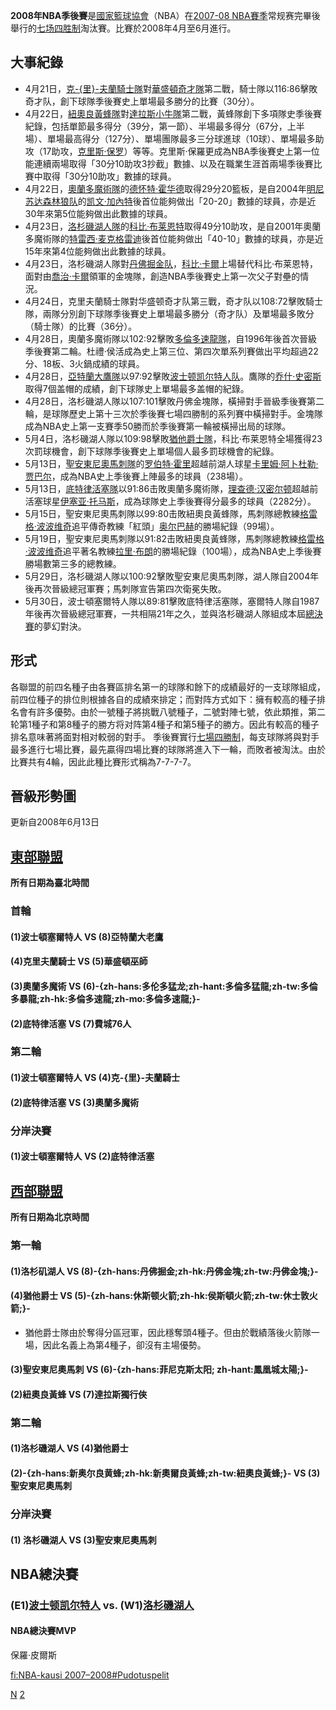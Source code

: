{{Unreferenced|time=2019-01-06T02:59:23+00:00}}
{{NoteTA|G1=NBA}} 
'''2008年NBA季後賽'''是[[國家籃球協會|國家籃球協會]]（NBA）在[[2007-08_NBA賽季|2007-08 NBA賽季]]常规赛完畢後舉行的[[七场四胜制|七场四胜制]]淘汰賽。比賽於2008年4月至6月進行。

== 大事紀錄 ==
*4月21日，[[克里夫蘭騎士隊|克-{里}-夫蘭騎士隊]]對[[華盛頓奇才隊|華盛頓奇才隊]]第二戰，騎士隊以116:86擊敗奇才队，創下球隊季後賽史上單場最多勝分的比賽（30分）。
*4月22日，[[紐奧良黃蜂隊|紐奧良黃蜂隊]]對[[達拉斯小牛隊|達拉斯小牛隊]]第二戰，黃蜂隊創下多項隊史季後賽紀錄，包括單節最多得分（39分，第一節）、半場最多得分（67分，上半場）、單場最高得分（127分）、單場團隊最多三分球進球（10球）、單場最多助攻（17助攻，[[克里斯·保羅|克里斯·保罗]]）等等。克里斯·保羅更成為NBA季後賽史上第一位能連續兩場取得「30分10助攻3抄截」數據、以及在職業生涯首兩場季後賽比賽中取得「30分10助攻」數據的球員。
*4月22日，[[奧蘭多魔術隊|奧蘭多魔術隊]]的[[杜禮·侯活|德怀特·霍华德]]取得29分20籃板，是自2004年[[明尼蘇達灰狼隊|明尼苏达森林狼队]]的[[凯文·加內特|凯文·加內特]]後首位能夠做出「20-20」數據的球員，亦是近30年來第5位能夠做出此數據的球員。
*4月23日，[[洛杉磯湖人隊|洛杉磯湖人隊]]的[[科比·布莱恩特|科比·布莱恩特]]取得49分10助攻，是自2001年奧蘭多魔術隊的[[特雷西·麦克格雷迪|特雷西·麦克格雷迪]]後首位能夠做出「40-10」數據的球員，亦是近15年來第4位能夠做出此數據的球員。
*4月23日，洛杉磯湖人隊對[[丹佛掘金隊|丹佛掘金队]]，[[科比·卡爾|科比·卡爾]]上場替代科比·布莱恩特，面對由[[喬治·卡爾|喬治·卡爾]]領軍的金塊隊，創造NBA季後賽史上第一次父子對壘的情況。
*4月24日，克里夫蘭騎士隊對华盛顿奇才队第三戰，奇才队以108:72擊敗騎士隊，兩隊分別創下球隊季後賽史上單場最多勝分（奇才队）及單場最多敗分（騎士隊）的比賽（36分）。
*4月28日，奧蘭多魔術隊以102:92擊敗[[多倫多速龍隊|多倫多速龍隊]]，自1996年後首次晉級季後賽第二輪。杜禮·侯活成為史上第三位、第四次單系列賽做出平均超過22分、18板、3火鍋成績的球員。
*4月28日，[[亞特蘭大鷹隊|亞特蘭大鷹隊]]以97:92擊敗[[波士顿凯尔特人队|波士顿凯尔特人队]]。鷹隊的[[乔什·史密斯|乔什·史密斯]]取得7個盖帽的成績，創下球隊史上單場最多盖帽的紀錄。
*4月28日，洛杉磯湖人隊以107:101擊敗丹佛金塊隊，橫掃對手晉級季後賽第二輪，是球隊歷史上第十三次於季後賽七場四勝制的系列賽中橫掃對手。金塊隊成為NBA史上第一支賽季50勝而於季後賽第一輪被橫掃出局的球隊。
*5月4日，洛杉磯湖人隊以109:98擊敗[[猶他爵士隊|猶他爵士隊]]，科比·布莱恩特全場獲得23次罰球機會，創下球隊季後賽史上單場個人最多罰球機會的紀錄。
*5月13日，[[聖安東尼奧馬刺隊|聖安東尼奧馬刺隊]]的[[罗伯特·霍里|罗伯特·霍里]]超越前湖人球星[[卡里姆·阿卜杜勒·贾巴尔|卡里姆·阿卜杜勒·贾巴尔]]，成為NBA史上季後賽上陣最多的球員（238場）。
*5月13日，[[底特律活塞隊|底特律活塞隊]]以91:86击敗奧蘭多魔術隊，[[理查德·汉密尔顿|理查德·汉密尔顿]]超越前活塞球星[[伊塞亚·托马斯|伊塞亚·托马斯]]，成為球隊史上季後賽得分最多的球員（2282分）。
*5月15日，聖安東尼奧馬刺隊以99:80击敗紐奧良黃蜂隊，馬刺隊總教練[[格雷格·波波维奇|格雷格·波波维奇]]追平傳奇教練「紅頭」[[奥尔巴赫|奥尔巴赫]]的勝場紀錄（99場）。
*5月19日，聖安東尼奧馬刺隊以91:82击敗紐奧良黃蜂隊，馬刺隊總教練[[格雷格·波波维奇|格雷格·波波维奇]]追平著名教練[[拉里·布朗|拉里·布朗]]的勝場紀錄（100場），成為NBA史上季後賽勝場數第三多的總教練。
*5月29日，洛杉磯湖人隊以100:92擊敗聖安東尼奧馬刺隊，湖人隊自2004年後再次晉級總冠軍賽；馬刺隊宣告第四次衛冕失敗。
*5月30日，波士頓塞爾特人隊以89:81擊敗底特律活塞隊，塞爾特人隊自1987年後再次晉級總冠軍賽，一共相隔21年之久，並與洛杉磯湖人隊組成本屆[[NBA總決賽|總決賽]]的夢幻對決。

== 形式 ==
{{main|NBA季后赛}}
各聯盟的前四名種子由各賽區排名第一的球隊和餘下的成績最好的一支球隊組成，前四位種子的排位則根據各自的成績來排定；而對阵方式如下：擁有較高的種子排名會有許多優勢。由於一號種子將挑戰八號種子，二號對陣七號，依此類推，第二轮第1種子和第8種子的勝方将对阵第4種子和第5種子的勝方。因此有較高的種子排名意味著將面對相对較弱的對手。
季後賽實行[[七場四勝制|七場四勝制]]，每支球隊將與對手最多進行七場比賽，最先贏得四場比賽的球隊將進入下一輪，而敗者被淘汰。由於比賽共有4輪，因此此種比賽形式稱為7-7-7-7。

== 晉級形勢圖 ==
更新自2008年6月13日
{{16TeamBracket |
| RD1=[[#第一輪|第一輪]]
| RD2=[[#分區半決賽|分區半決賽]]
| RD3=[[#分區決賽|分區決賽]]
| RD4=[[#NBA總決賽|NBA總決賽]]
| group1=[[東部聯盟_(NBA)|東部聯盟]]
| group2=[[西部聯盟_(NBA)|西部聯盟]]
| RD1-seed01='''1'''
| RD1-team01='''[[波士頓塞爾提克|塞爾提克]]'''
| RD1-score01='''4'''
| RD1-seed02=8
| RD1-team02= [[亞特蘭大鷹|老鷹]]
| RD1-score02=3
| RD1-seed03='''4'''
| RD1-team03='''[[克里夫蘭騎士|騎士]]'''
| RD1-score03='''4'''
| RD1-seed04=5
| RD1-team04= [[華盛頓巫師|巫師]]
| RD1-score04=2
| RD1-seed05='''3'''
| RD1-team05='''[[奧蘭多魔術|魔術]]'''
| RD1-score05='''4'''
| RD1-seed06=6
| RD1-team06=[[多倫多速龍|速龍]]
| RD1-score06=1
| RD1-seed07='''2'''
| RD1-team07='''[[底特律活塞|活塞]]'''
| RD1-score07='''4'''
| RD1-seed08=7
| RD1-team08=[[費城76人|76人]] 
| RD1-score08=2
| RD1-seed09='''1'''
| RD1-team09='''[[洛杉磯湖人|湖人]]'''
| RD1-score09='''4'''
| RD1-seed10=8
| RD1-team10= [[丹佛金塊|金塊]]
| RD1-score10=0
| RD1-seed11='''4'''
| RD1-team11='''[[猶他爵士|爵士]]'''
| RD1-score11='''4'''
| RD1-seed12=5
| RD1-team12= [[休斯敦火箭|火箭]] 
| RD1-score12=2
| RD1-seed13='''3'''
| RD1-team13='''[[聖安東尼奧馬刺|马刺]]'''
| RD1-score13='''4'''
| RD1-seed14=6
| RD1-team14=[[菲尼克斯太阳|太阳]]
| RD1-score14=1
| RD1-seed15='''2'''
| RD1-team15='''[[紐奧良黃蜂|黃蜂]]'''
| RD1-score15='''4'''
| RD1-seed16=7
| RD1-team16=[[达拉斯小牛|小牛]]
| RD1-score16=1
| RD2-seed01='''1'''
| RD2-team01='''[[波士頓塞爾提克|塞爾提克]]'''
| RD2-score01='''4'''
| RD2-seed02=4
| RD2-team02=[[克里夫蘭騎士|騎士]]
| RD2-score02=3
| RD2-seed03=3
| RD2-team03=[[奧蘭多魔術|魔術]]
| RD2-score03=1
| RD2-seed04='''2'''
| RD2-team04='''[[底特律活塞|活塞]]'''
| RD2-score04='''4'''
| RD2-seed05='''1'''
| RD2-team05='''[[洛杉磯湖人|湖人]]'''
| RD2-score05='''4'''
| RD2-seed06=4
| RD2-team06=[[犹他爵士|爵士]]
| RD2-score06=2
| RD2-seed07='''3'''
| RD2-team07='''[[聖安東尼奧馬刺|馬刺]]'''
| RD2-score07='''4'''
| RD2-seed08=2
| RD2-team08=[[新奧爾良黃蜂|黃蜂]]
| RD2-score08=3
| RD3-seed01='''1'''
| RD3-team01='''[[波士頓塞爾提克|塞爾提克]]'''
| RD3-score01='''4'''
| RD3-seed02=2
| RD3-team02=[[底特律活塞|活塞]]
| RD3-score02=2
| RD3-seed03='''1'''
| RD3-team03='''[[洛杉磯湖人|湖人]]'''
| RD3-score03='''4'''
| RD3-seed04=3
| RD3-team04=[[聖安東尼奧馬刺|馬刺]]
| RD3-score04=1
| RD4-seed01=E1
| RD4-team01='''[[波士頓塞爾提克|塞爾提克]]'''
| RD4-score01=4
| RD4-seed02=W1
| RD4-team02=[[洛杉磯湖人|湖人]]
| RD4-score02=2
}}

== [[東部聯盟_(NBA)|東部聯盟]] ==
'''所有日期為臺北時間'''
=== 首輪 ===
==== (1)波士頓塞爾特人 VS (8)亞特蘭大老鷹 ====
{{basketballbox
  | bg = #eee
  | date = 4月21日
  | report = [http://www.nba.com/games/20080420/ATLBOS/recap.html 1]
  | team1 = [[亚特兰大老鹰|亚特兰大老鹰]]
  | score1 = 81
  | score2 = '''104'''
  | team2 = '''[[波士顿凯尔特人|波士顿凯尔特人]]'''
  | place = [[馬薩諸塞州|马萨诸塞州]] [[波士頓|波士頓]] [[TD北方銀行花園|TD北方銀行花園]]
  | TV = [[NBA_on_TNT|TNT]]
}}
{{basketballbox
  | bg = #fff
  | date = 4月24日
  | report = [http://www.nba.com/games/20080423/ATLBOS/recap.html 2]
  | team1 = [[亚特兰大老鹰|亚特兰大老鹰]]
  | score1 = 77
  | score2 = '''96'''
  | team2 = '''[[波士顿凯尔特人|波士顿凯尔特人]]'''
  | place = [[馬薩諸塞州|马萨诸塞州]] [[波士頓|波士頓]] [[TD北方銀行花園|TD北方銀行花園]]
  | TV = [[NBA_on_TNT|TNT]]
}}
{{basketballbox
  | bg = #eee
  | date = 4月27日
  | report = [http://www.nba.com/games/20080426/BOSATL/recap.html 3]
  | team1 = [[波士顿凯尔特人|波士顿凯尔特人]]
  | score1 = 93
  | score2 = '''102'''
  | team2 = '''[[亚特兰大老鹰|亚特兰大老鹰]]'''
  | place = [[喬治亞州|喬治亞州]] [[亞特蘭大|亞特蘭大]] [[菲利普斯競技場|菲利普斯競技場]]
  | TV = [[NBA_on_ESPN|ESPN]]
}}
{{basketballbox
  | bg = #fff
  | date = 4月29日
  | report = [http://www.nba.com/games/20080428/BOSATL/recap.html 4]
  | team1 = [[波士顿凯尔特人|波士顿凯尔特人]]
  | score1 = 92
  | score2 = '''97'''
  | team2 = '''[[亚特兰大老鹰|亚特兰大老鹰]]'''
  | place = [[喬治亞州|喬治亞州]] [[亞特蘭大|亞特蘭大]] [[菲利普斯競技場|菲利普斯競技場]]
  | TV = [[NBA_on_TNT|TNT]]
}}
{{basketballbox
  | bg = #eee
  | date = 5月1日
  | report = [http://www.nba.com/games/20080430/ATLBOS/recap.html 5]
  | team1 = [[亚特兰大老鹰|亚特兰大老鹰]]
  | score1 = 85
  | score2 = '''110'''
  | team2 = '''[[波士顿凯尔特人|波士顿凯尔特人]]'''
  | place = [[馬薩諸塞州|马萨诸塞州]] [[波士頓|波士頓]] [[TD北方銀行花園|TD北方銀行花園]]
  | TV = [[NBA_on_TNT|TNT]]
}}
{{basketballbox
  | bg = #fff
  | date = 5月3日
  | report = [http://www.nba.com/games/20080502/BOSATL/recap.html 6]
  | team1 = [[波士顿凯尔特人|波士顿凯尔特人]]
  | score1 = 100
  | score2 = '''103'''
  | team2 = '''[[亚特兰大老鹰|亚特兰大老鹰]]'''
  | place = [[喬治亞州|喬治亞州]] [[亞特蘭大|亞特蘭大]] [[菲利普斯競技場|菲利普斯競技場]]
  | TV = [[NBA_on_ESPN|ESPN]]
  }}
{{basketballbox
  | bg = #eee
  | date = 5月5日
  | report = [http://www.nba.com/games/20080504/ATLBOS/recap.html 7]
  | team1 = [[亚特兰大老鹰|亚特兰大老鹰]]
  | score1 = 65
  | score2 = '''99'''
  | team2 = '''[[波士顿凯尔特人|波士顿凯尔特人]]'''
  | place = [[馬薩諸塞州|马萨诸塞州]] [[波士頓|波士頓]] [[TD北方銀行花園|TD北方銀行花園]]
  | TV = [[NBA_on_ABC|ABC]]
  | series = 塞爾特人4-3擊敗鷹隊晉級
}}

==== (4)克里夫蘭騎士 VS (5)華盛頓巫師 ====
{{basketballbox
  | bg = #eee
  | date = 4月20日
  | report = [http://www.nba.com/games/20080419/WASCLE/recap.html 1]
  | team1 = [[华盛顿奇才|-{zh-hans:华盛顿奇才;zh-hk:華盛頓巫師;zh-tw:華盛頓巫師;}-]]
  | score1 = 86
  | score2 = '''93'''
  | team2 = '''[[克里夫蘭騎士|克-{里}-夫蘭騎士]]'''
  | place = [[俄亥俄州|俄亥俄州]] [[克里夫蘭|克里夫蘭]] [[快速貸款球館|快速貸款球館]]
  | TV = [[NBA_on_ESPN|ESPN]]
}}
{{basketballbox
  | bg = #fff
  | date = 4月22日
  | report = [http://www.nba.com/games/20080421/WASCLE/recap.html 2]
  | team1 = [[华盛顿奇才|-{zh-hans:华盛顿奇才;zh-hk:華盛頓巫師;zh-tw:華盛頓巫師;}-]]
  | score1 = 86
  | score2 = '''116'''
  | team2 = '''[[克里夫蘭騎士|克-{里}-夫蘭騎士]]'''
  | place = [[俄亥俄州|俄亥俄州]] [[克里夫蘭|克里夫蘭]] [[快速貸款球館|快速貸款球館]]
  | TV = [[NBA_on_TNT|TNT]]
}}
{{basketballbox
  | bg = #eee
  | date = 4月25日
  | report = [http://www.nba.com/games/20080424/CLEWAS/recap.html 3]
  | team1 = [[克里夫蘭騎士|克-{里}-夫蘭騎士]]
  | score1 = 72
  | score2 = '''108'''
  | team2 = '''[[华盛顿奇才|-{zh-hans:华盛顿奇才;zh-hk:華盛頓巫師;zh-tw:華盛頓巫師;}-]]'''
  | place = [[華盛頓|華盛頓]] [[哥倫比亞特區|哥倫比亞特區]] Verizon中心
  | TV = [[NBA_on_TNT|TNT]]
}}
{{basketballbox
  | bg = #fff
  | date = 4月28日
  | report = [http://www.nba.com/games/20080427/CLEWAS/recap.html 4]
  | team1 = '''[[克里夫蘭騎士|克-{里}-夫蘭騎士]]'''
  | score1 = '''100'''
  | score2 = 97
  | team2 = [[华盛顿奇才|-{zh-hans:华盛顿奇才;zh-hk:華盛頓巫師;zh-tw:華盛頓巫師;}-]]
  | place = [[華盛頓|華盛頓]] [[哥倫比亞特區|哥倫比亞特區]] Verizon中心
  | TV = [[NBA_on_ABC|ABC]]
}}
{{basketballbox
  | bg = #eee
  | date = 5月1日
  | report = [http://www.nba.com/games/20080430/WASCLE/recap.html 5]
  | team1 = '''[[华盛顿奇才|-{zh-hans:华盛顿奇才;zh-hk:華盛頓巫師;zh-tw:華盛頓巫師;}-]]'''
  | score1 = '''88'''
  | score2 = 87
  | team2 = [[克里夫蘭騎士|克-{里}-夫蘭騎士]]
  | place = [[俄亥俄州|俄亥俄州]] [[克里夫蘭|克里夫蘭]] [[快速貸款球館|快速貸款球館]]
  | TV = [[NBA_on_TNT|TNT]]
}}
{{basketballbox
  | bg = #fff
  | date = 5月3日
  | report = [http://www.nba.com/games/20080502/CLEWAS/recap.html 6]
  | team1 = '''[[克里夫蘭騎士|克-{里}-夫蘭騎士]]'''
  | score1 = '''105'''
  | score2 = 88
  | team2 = [[华盛顿奇才|-{zh-hans:华盛顿奇才;zh-hk:華盛頓巫師;zh-tw:華盛頓巫師;}-]]
  | place = [[華盛頓|華盛頓]] [[哥倫比亞特區|哥倫比亞特區]] Verizon中心
  | series = 騎士4-2淘汰巫師晉級
  | TV = [[NBA_on_ESPN2|ESPN2]]
}}

==== (3)奧蘭多魔術 VS (6)-{zh-hans:多伦多猛龙;zh-hant:多倫多猛龍;zh-tw:多倫多暴龍;zh-hk:多倫多速龍;zh-mo:多倫多速龍;}- ====
{{basketballbox
  | bg = #eee
  | date = 4月21日
  | report = [http://www.nba.com/games/20080420/TORORL/recap.html 1]
  | team1 = [[多伦多猛龙|-{zh-hans:多伦多猛龙;zh-hant:多倫多猛龍;zh-tw:多倫多暴龍;zh-hk:多倫多速龍;zh-mo:多倫多速龍;}-]]
  | score1 = 100
  | score2 = '''114'''
  | team2 = '''[[奧蘭多魔術|奧蘭多魔術]]'''
  | place = [[佛羅里達州|佛羅里達州]] [[奧蘭多|奧蘭多]] [[安利競技場|安利競技場]]
  | TV = [[NBA_on_TNT|TNT]]，[[The_Sports_Network|TSN]]
}}
{{basketballbox
  | bg = #fff
  | date = 4月23日
  | report = [http://www.nba.com/games/20080422/TORORL/recap.html 2]
  | team1 = [[多伦多猛龙|-{zh-hans:多伦多猛龙;zh-hant:多倫多猛龍;zh-tw:多倫多暴龍;zh-hk:多倫多速龍;zh-mo:多倫多速龍;}-]]
  | score1 = 103
  | score2 = '''104'''
  | team2 = '''[[奧蘭多魔術|奧蘭多魔術]]'''
  | place = [[佛羅里達州|佛羅里達州]] [[奧蘭多|奧蘭多]] [[安利競技場|安利競技場]]
  | TV = [[NBA_TV|NBA TV]]
}}
{{basketballbox
  | bg = #eee
  | date = 4月25日
  | report = [http://www.nba.com/games/20080424/ORLTOR/recap.html 3]
  | team1 = [[奧蘭多魔術|奧蘭多魔術]]
  | score1 = 94
  | score2 = '''108'''
  | team2 = '''[[多伦多猛龙|-{zh-hans:多伦多猛龙;zh-hant:多倫多猛龍;zh-tw:多倫多暴龍;zh-hk:多倫多速龍;zh-mo:多倫多速龍;}-]]'''
  | place = [[加拿大|加拿大]] [[安大略省|安大略省]] [[多倫多|多倫多]] [[加拿大航空中心|加拿大航空中心]]
  | TV = [[NBA_TV|NBA TV]]
}}
{{basketballbox
  | bg = #fff
  | date = 4月27日
  | report = [http://www.nba.com/games/20080426/ORLTOR/recap.html 4]
  | team1 = '''[[奧蘭多魔術|奧蘭多魔術]]'''
  | score1 = '''106'''
  | score2 = 94
  | team2 = [[多伦多猛龙|-{zh-hans:多伦多猛龙;zh-hant:多倫多猛龍;zh-tw:多倫多暴龍;zh-hk:多倫多速龍;zh-mo:多倫多速龍;}-]]
  | place = [[加拿大|加拿大]] [[安大略省|安大略省]] [[多倫多|多倫多]] [[加拿大航空中心|加拿大航空中心]]
  | TV = [[NBA_on_TNT|TNT]]
}}
{{basketballbox
  | bg = #eee
  | date = 4月29日
  | report = [http://www.nba.com/games/20080428/TORORL/recap.html 5]
  | team1 = [[多伦多猛龙|-{zh-hans:多伦多猛龙;zh-hant:多倫多猛龍;zh-tw:多倫多暴龍;zh-hk:多倫多速龍;zh-mo:多倫多速龍;}-]] 
  | score1 = 92
  | score2 = '''102'''
  | team2 = '''[[奧蘭多魔術|奧蘭多魔術]]'''
  | place = [[佛羅里達州|佛羅里達州]] [[奧蘭多|奧蘭多]] [[安利競技場|安利競技場]]
  | series = 魔術4-1淘汰速龍晉級
  | TV = [[NBA_TV|NBA TV]]
}}

==== (2)底特律活塞 VS (7)費城76人 ====
{{basketballbox
  | bg = #eee
  | date = 4月21日
  | report = [http://www.nba.com/games/20080420/PHIDET/recap.html 1]
  | team1 = '''[[費城76人|費城76人]]'''
  | score1 = '''90'''
  | score2 = 86
  | team2 = [[底特律活塞|底特律活塞]]
  | place = [[密歇根州|密歇根州]] [[底特律|底特律]] [[奧本山宮殿球場|奧本山宮殿球場]]
  | TV = [[NBA_on_TNT|TNT]]
}}
{{basketballbox
  | bg = #fff
  | date = 4月24日
  | report = [http://www.nba.com/games/20080423/PHIDET/recap.html 2]
  | team1 = [[費城76人|費城76人]]
  | score1 = 88
  | score2 = '''105'''
  | team2 = '''[[底特律活塞|底特律活塞]]'''
  | place = [[密歇根州|密歇根州]] [[底特律|底特律]] [[奧本山宮殿球場|奧本山宮殿球場]]
  | TV = [[NBA_TV|NBA TV]]
}}
{{basketballbox
  | bg = #eee
  | date = 4月26日
  | report = [http://www.nba.com/games/20080425/DETPHI/recap.html 3]
  | team1 = [[底特律活塞|底特律活塞]]
  | score1 = 75
  | score2 = '''95'''
  | team2 = '''[[費城76人|費城76人]]'''
  | place = [[賓夕法尼亞州|賓夕法尼亞州]] [[費城|費城]] [[瓦喬維亞中心|瓦喬維亞中心]]
  | TV = [[ESPN2|ESPN2]]
}}
{{basketballbox
  | bg = #fff
  | date = 4月28日
  | report = [http://www.nba.com/games/20080427/DETPHI/recap.html 4]
  | team1 = '''[[底特律活塞|底特律活塞]]''' 
  | score1 = '''93'''
  | score2 = 84
  | team2 = [[費城76人|費城76人]]
  | place = [[賓夕法尼亞州|賓夕法尼亞州]] [[費城|費城]] [[瓦喬維亞中心|瓦喬維亞中心]]
  | TV = [[NBA_on_TNT|TNT]]
}}
{{basketballbox
  | bg = #eee
  | date = 4月30日
  | report = [http://www.nba.com/games/20080429/PHIDET/recap.html 5]
  | team1 = [[費城76人|費城76人]]
  | score1 = 81
  | score2 = '''98'''
  | team2 = '''[[底特律活塞|底特律活塞]]'''
  | place = [[密歇根州|密歇根州]] [[底特律|底特律]] [[奧本山宮殿球場|奧本山宮殿球場]]
  | TV = [[NBA_TV|NBA TV]]
}}
{{basketballbox
  | bg = #fff
  | date = 5月2日
  | report =  [http://www.nba.com/games/20080501/DETPHI/recap.html 6]
  | team1 = '''[[底特律活塞|底特律活塞]]'''
  | score1 = '''100'''
  | score2 = 77
  | team2 = [[費城76人|費城76人]]
  | place = [[賓夕法尼亞州|賓夕法尼亞州]] [[費城|費城]] [[瓦喬維亞中心|瓦喬維亞中心]]
  | series = 活塞4-2淘汰76人晉級
  | TV = [[NBA_on_TNT|TNT]]
}}

=== 第二輪 ===
==== (1)波士頓塞爾特人 VS (4)克-{里}-夫蘭騎士 ====
{{basketballbox
  | bg = #eee
  | date = 5月7日
  | report = [http://www.nba.com/games/20080506/CLEBOS/recap.html 1]
  | team1 = [[克里夫蘭騎士|克-{里}-夫蘭騎士]]
  | score1 = 72
  | score2 = '''76'''
  | team2 = '''[[波士顿凯尔特人|波士顿凯尔特人]]'''
  | place = [[馬薩諸塞州|马萨诸塞州]] [[波士頓|波士頓]] [[TD北方銀行花園|TD北方銀行花園]]
  | TV = [[NBA_on_TNT|TNT]]
}}
{{basketballbox
  | bg = #fff
  | date = 5月9日
  | report = [http://www.nba.com/games/20080508/CLEBOS/recap.html 2]
  | team1 = [[克里夫蘭騎士|克-{里}-夫蘭騎士]]
  | score1 = 73
  | score2 = '''89'''
  | team2 = '''[[波士顿凯尔特人|波士顿凯尔特人]]'''
  | place = [[馬薩諸塞州|马萨诸塞州]] [[波士頓|波士頓]] [[TD北方銀行花園|TD北方銀行花園]]
  | TV = [[NBA_on_ESPN|ESPN]]
}}
{{basketballbox
  | bg = #eee
  | date = 5月11日
  | report = [http://www.nba.com/games/20080510/BOSCLE/recap.html 3]
  | team1 = [[波士顿凯尔特人|波士顿凯尔特人]]
  | score1 = 84
  | score2 = '''108'''
  | team2 = '''[[克里夫蘭騎士|克-{里}-夫蘭騎士]]'''
  | place = [[俄亥俄州|俄亥俄州]] [[克里夫蘭|克里夫蘭]] [[快速貸款球館|快速貸款球館]]
  | TV = [[NBA_on_ABC|ABC]]
}}
{{basketballbox
  | bg = #fff
  | date = 5月13日
  | report = [http://www.nba.com/games/20080512/BOSCLE/recap.html 4]
  | team1 = [[波士顿凯尔特人|波士顿凯尔特人]]
  | score1 = 77
  | score2 = '''88'''
  | team2 = '''[[克里夫蘭騎士|克-{里}-夫蘭騎士]]'''
  | place = [[俄亥俄州|俄亥俄州]] [[克里夫蘭|克里夫蘭]] [[快速貸款球館|快速貸款球館]]
  | TV = [[NBA_on_TNT|TNT]]
}}
{{basketballbox
  | bg = #eee
  | date = 5月15日
  | report = [http://www.nba.com/games/20080514/CLEBOS/recap.html 5] 
  | team1 = [[克里夫蘭騎士|克-{里}-夫蘭騎士]]
  | score1 = 89
  | score2 = '''96'''
  | team2 = '''[[波士顿凯尔特人|波士顿凯尔特人]]'''
  | place = [[馬薩諸塞州|马萨诸塞州]] [[波士頓|波士頓]] [[TD北方銀行花園|TD北方銀行花園]]
  | TV = [[NBA_on_TNT|TNT]]
 }}
{{basketballbox
  | bg = #fff
  | date = 5月17日
  | report = [http://www.nba.com/games/20080516/BOSCLE/recap.html 6]
  | team1 = [[波士顿凯尔特人|波士顿凯尔特人]]
  | score1 = 69
  | score2 = '''74'''
  | team2 = '''[[克里夫蘭騎士|克-{里}-夫蘭騎士]]'''
  | place = [[俄亥俄州|俄亥俄州]] [[克里夫蘭|克里夫蘭]] [[快速貸款球館|快速貸款球館]]
  | TV = [[NBA_on_ESPN|ESPN]]
}}
{{basketballbox
  | bg = #eee
  | date = 5月19日
  | report = [http://www.nba.com/games/20080518/CLEBOS/recap.html 7] 
  | team1 = [[克里夫蘭騎士|克-{里}-夫蘭騎士]]
  | score1 = 92
  | score2 = '''97'''
  | team2 = '''[[波士顿凯尔特人|波士顿凯尔特人]]'''
  | place = [[馬薩諸塞州|马萨诸塞州]] [[波士頓|波士頓]] [[TD北方銀行花園|TD北方銀行花園]]
  | TV = [[NBA_on_ABC|ABC]]
  | series = 凯尔特人4-3淘汰騎士晉級
}}

==== (2)底特律活塞 VS (3)奧蘭多魔術 ====
{{basketballbox
  | bg = #eee
  | date = 5月4日
  | report = [http://www.nba.com/games/20080503/ORLDET/recap.html 1]
  | team1 = [[奧蘭多魔術|奧蘭多魔術]]
  | score1 = 72
  | score2 = '''91'''
  | team2 = '''[[底特律活塞|底特律活塞]]'''
  | place = [[密歇根州|密歇根州]] [[底特律|底特律]] [[奧本山宮殿球場|奧本山宮殿球場]]
  | TV = [[NBA_on_TNT|TNT]]
}}
{{basketballbox
  | bg = #fff
  | date = 5月6日
  | report = [http://www.nba.com/games/20080505/ORLDET/recap.html 2]
  | team1 = [[奧蘭多魔術|奧蘭多魔術]]
  | score1 = 93
  | score2 = '''100'''
  | team2 = '''[[底特律活塞|底特律活塞]]'''
  | place = [[密歇根州|密歇根州]] [[底特律|底特律]] [[奧本山宮殿球場|奧本山宮殿球場]]
  | TV = [[NBA_on_TNT|TNT]]
}}
{{basketballbox
  | bg = #eee
  | date = 5月8日
  | report = [http://www.nba.com/games/20080507/DETORL/recap.html 3] 
  | team1 = [[底特律活塞|底特律活塞]]
  | score1 = 86
  | score2 = '''111'''
  | team2 = '''[[奧蘭多魔術|奧蘭多魔術]]'''
  | place = [[佛羅里達州|佛羅里達州]] [[奧蘭多|奧蘭多]] [[安利競技場|安利競技場]]
  | TV = [[NBA_on_TNT|TNT]]
}}
{{basketballbox
  | bg = #fff
  | date = 5月11日
  | report = [http://www.nba.com/games/20080510/DETORL/recap.html 4]
  | team1 = '''[[底特律活塞|底特律活塞]]'''
  | score1 = '''90'''
  | score2 = 89
  | team2 = [[奧蘭多魔術|奧蘭多魔術]]
  | place = [[佛羅里達州|佛羅里達州]] [[奧蘭多|奧蘭多]] [[安利競技場|安利競技場]]
  | TV = [[NBA_on_ESPN|ESPN]]
}}{{basketballbox
  | bg = #eee
  | date = 5月14日
  | report = [http://www.nba.com/games/20080513/ORLDET/recap.html 5] 
  | team1 = [[奧蘭多魔術|奧蘭多魔術]]
  | score1 = 86
  | score2 = '''91'''
  | team2 = '''[[底特律活塞|底特律活塞]]'''
  | place = [[密歇根州|密歇根州]] [[底特律|底特律]] [[奧本山宮殿球場|奧本山宮殿球場]]
  | TV = [[NBA_on_TNT|TNT]]
  | series = 活塞4–1淘汰魔術晉級
}}

=== 分岸決賽 ===
==== (1)波士頓塞爾特人 VS (2)底特律活塞 ====

{{basketballbox
  | bg = #eee
  | date = 5月21日
  | report = [http://www.nba.com/games/20080520/DETBOS/recap.html 1] 
  | team1 = [[底特律活塞|底特律活塞]]
  | score1 = 79
  | score2 = '''88'''
  | team2 = '''[[波士顿凯尔特人|波士顿凯尔特人]]'''
  | place = [[馬薩諸塞州|马萨诸塞州]] [[波士頓|波士頓]] [[TD北方銀行花園|TD北方銀行花園]]
  | TV = [[NBA_on_ESPN|ESPN]]
}}
{{basketballbox
  | bg = #fff
  | date = 5月23日
  | report = [http://www.nba.com/games/20080522/DETBOS/recap.html 2]
  | team1 = '''[[底特律活塞|底特律活塞]]'''
  | score1 = '''103'''
  | score2 = 97
  | team2 = [[波士顿凯尔特人|波士顿凯尔特人]]
  | place = [[馬薩諸塞州|马萨诸塞州]] [[波士頓|波士頓]] [[TD北方銀行花園|TD北方銀行花園]]
  | TV = [[NBA_on_ESPN|ESPN]]
}}
{{basketballbox
  | bg = #eee
  | date = 5月25日
  | report =  [http://www.nba.com/games/20080524/BOSDET/recap.html 3]
  | team1 = '''[[波士顿凯尔特人|波士顿凯尔特人]]'''
  | score1 = '''94'''
  | score2 = 80
  | team2 = [[底特律活塞|底特律活塞]]
  | place = [[密歇根州|密歇根州]] [[底特律|底特律]] [[奧本山宮殿球場|奧本山宮殿球場]]
  | TV = [[NBA_on_ABC|ABC]]
}}
{{basketballbox
  | bg = #fff
  | date = 5月27日
  | report = [http://www.nba.com/games/20080526/BOSDET/recap.html 4] 
  | team1 = [[波士顿凯尔特人|波士顿凯尔特人]]
  | score1 = 75
  | score2 = '''94'''
  | team2 = '''[[底特律活塞|底特律活塞]]'''
  | place = [[密歇根州|密歇根州]] [[底特律|底特律]] [[奧本山宮殿球場|奧本山宮殿球場]]
  | TV = [[NBA_on_ESPN|ESPN]]
}}{{basketballbox
  | bg = #eee
  | date = 5月29日
  | report = [http://www.nba.com/games/20080528/DETBOS/recap.html 5] 
  | team1 = [[底特律活塞|底特律活塞]]
  | score1 = 102
  | score2 = '''106'''
  | team2 = '''[[波士顿凯尔特人|波士顿凯尔特人]]'''
  | place = [[馬薩諸塞州|马萨诸塞州]] [[波士頓|波士頓]] [[TD北方銀行花園|TD北方銀行花園]]
  | TV = [[NBA_on_ESPN|ESPN]]
}}
{{basketballbox
  | bg = #fff
  | date = 5月31日
  | report = [http://www.nba.com/games/20080530/DETBOS/recap.html 6]
  | team1 = '''[[波士顿凯尔特人|波士顿凯尔特人]]'''
  | score1 = '''89'''
  | score2 = 81
  | team2 = [[底特律活塞|底特律活塞]]
  | place = [[密歇根州|密歇根州]] [[底特律|底特律]] [[奧本山宮殿球場|奧本山宮殿球場]]
  | TV = [[NBA_on_ESPN|ESPN]]
  | series = 凯尔特人4-2淘汰活塞晋级
}}

== [[西部聯盟_(NBA)|西部聯盟]] ==
'''所有日期為北京時間'''
=== 第一輪 ===
==== (1)洛杉矶湖人 VS (8)-{zh-hans:丹佛掘金;zh-hk:丹佛金塊;zh-tw:丹佛金塊;}- ====
{{basketballbox
  | bg = #eee
  | date = 4月21日
  | report = [http://www.nba.com/games/20080420/DENLAL/recap.html 1]
  | team1 = [[丹佛掘金|-{zh-hans:丹佛掘金;zh-hk:丹佛金塊;zh-tw:丹佛金塊;}-]]
  | score1 = 114
  | score2 = '''128'''
  | team2 = '''[[洛杉矶湖人|洛杉矶湖人]]'''
  | place = [[加利福尼亞州|加利福尼亞州]] [[洛杉磯|洛杉磯]] [[斯台普斯中心|斯台普斯中心]]
  | TV = [[NBA_on_ABC|ABC]]
}}
{{basketballbox
  | bg = #fff
  | date = 4月24日
  | report = [http://www.nba.com/games/20080423/DENLAL/recap.html 2]
  | team1 = [[丹佛掘金|-{zh-hans:丹佛掘金;zh-hk:丹佛金塊;zh-tw:丹佛金塊;}-]]
  | score1 = 107
  | score2 = '''122'''
  | team2 = '''[[洛杉矶湖人|洛杉矶湖人]]'''
  | place = [[加利福尼亞州|加利福尼亞州]] [[洛杉磯|洛杉磯]] [[斯台普斯中心|斯台普斯中心]]
  | TV = [[NBA_on_TNT|TNT]]
}}
{{basketballbox
  | bg = #eee
  | date = 4月27日
  | report = [http://www.nba.com/games/20080426/LALDEN/recap.html 3]
  | team1 = '''[[洛杉矶湖人|洛杉矶湖人]]'''
  | score1 = '''102'''
  | score2 = 84
  | team2 = [[丹佛掘金|-{zh-hans:丹佛掘金;zh-hk:丹佛金塊;zh-tw:丹佛金塊;}-]]
  | place = [[科羅拉多州|科羅拉多州]] [[丹佛|丹佛]] [[百事中心球館|百事中心球館]]
  | TV = [[NBA_on_TNT|TNT]]
}}
{{basketballbox
  | bg = #fff
  | date = 4月29日
  | report = [http://www.nba.com/games/20080428/LALDEN/recap.html 4]
  | team1 = '''[[洛杉矶湖人|洛杉矶湖人]]'''
  | score1 = '''107'''
  | score2 = 101
  | team2 = [[丹佛掘金|-{zh-hans:丹佛掘金;zh-hk:丹佛金塊;zh-tw:丹佛金塊;}-]]
  | place = [[科羅拉多州|科羅拉多州]] [[丹佛|丹佛]] [[百事中心球館|百事中心球館]]
  | series = 湖人4-0淘汰-{zh-hans:掘金;zh-hk:金塊;zh-tw:金塊;}-晉級
  | TV = [[NBA_on_TNT|TNT]]
}}

==== (4)猶他爵士 VS (5)-{zh-hans:休斯顿火箭;zh-hk:侯斯頓火箭;zh-tw:休士敦火箭;}- ====
*猶他爵士隊由於奪得分區冠軍，因此穩奪頭4種子。但由於戰績落後火箭隊一場，因此名義上為第4種子，卻沒有主場優勢。
{{basketballbox
  | bg = #eee
  | date = 4月20日
  | report = [http://www.nba.com/games/20080419/UTAHOU/recap.html 1]
  | team1 = '''[[犹他爵士|犹他爵士]]'''
  | score1 = '''93'''
  | score2 = 82
  | team2 = [[休斯敦火箭|-{zh-hans:休斯顿火箭;zh-hk:侯斯頓火箭;zh-tw:休士敦火箭;}-]]
  | place = [[德克薩斯州|德克薩斯州]] [[休斯頓|休斯頓]] [[豐田中心球館|豐田中心球館]]
  | TV = [[NBA_on_ESPN|ESPN]]
}}
{{basketballbox
  | bg = #fff
  | date = 4月22日
  | report = [http://www.nba.com/games/20080421/UTAHOU/recap.html 2]
  | team1 = '''[[犹他爵士|犹他爵士]]
  | score1 = 90'''
  | score2 = 84
  | team2 = [[休斯敦火箭|-{zh-hans:休斯顿火箭;zh-hk:侯斯頓火箭;zh-tw:休士敦火箭;}-]]
  | place = [[德克薩斯州|德克薩斯州]] [[休斯頓|休斯頓]] [[豐田中心球館|豐田中心球館]]
  | TV = [[NBA_on_TNT|TNT]] 
}}
{{basketballbox
  | bg = #eee
  | date = 4月25日
  | report = [http://www.nba.com/games/20080424/HOUUTA/recap.html 3]
  | team1 = '''[[休斯敦火箭|-{zh-hans:休斯顿火箭;zh-hk:侯斯頓火箭;zh-tw:休士敦火箭;}-]]'''
  | score1 = '''94'''
  | score2 = 92
  | team2 = [[犹他爵士|犹他爵士]]
  | place = [[猶他州|猶他州]] [[鹽湖城|鹽湖城]] [[能源方案球館|能源方案球館]]
  | TV = [[NBA_on_TNT|TNT]]
}}
{{basketballbox
  | bg = #fff
  | date = 4月27日
  | report = [http://www.nba.com/games/20080426/HOUUTA/recap.html 4]
  | team1 = [[休斯敦火箭|-{zh-hans:休斯顿火箭;zh-hk:侯斯頓火箭;zh-tw:休士敦火箭;}-]]
  | score1 = 82
  | score2 = '''86'''
  | team2 = '''[[犹他爵士|犹他爵士]]'''
  | place = [[猶他州|猶他州]] [[鹽湖城|鹽湖城]] [[能源方案球館|能源方案球館]]
  | TV = [[NBA_on_ESPN|ESPN]]
}}
{{basketballbox
  | bg = #eee
  | date = 4月30日
  | report = [http://www.nba.com/games/20080429/UTAHOU/recap.html 5]
  | team1 = [[犹他爵士|犹他爵士]]
  | score1 = 69
  | score2 = '''95'''
  | team2 = '''[[休斯敦火箭|-{zh-hans:休斯顿火箭;zh-hk:侯斯頓火箭;zh-tw:休士敦火箭;}-]]'''
  | place = [[德克薩斯州|德克薩斯州]] [[休斯頓|休斯頓]] [[豐田中心球館|豐田中心球館]]
  | TV = [[NBA_TV|NBA TV]]
}}
{{basketballbox
  | bg = #fff
  | date = 5月3日
  | report = [http://www.nba.com/games/20080502/HOUUTA/recap.html 6]
  | team1 = [[休斯敦火箭|-{zh-hans:休斯顿火箭;zh-hk:侯斯頓火箭;zh-tw:休士敦火箭;}-]]
  | score1 = 91
  | score2 = '''113'''
  | team2 = '''[[犹他爵士|犹他爵士]]'''
  | place = [[猶他州|猶他州]] [[鹽湖城|鹽湖城]] [[能源方案球館|能源方案球館]]
  | series = 爵士4-2淘汰火箭晉級
  | TV = [[NBA_on_ESPN|ESPN]]
}}

==== (3)聖安東尼奧馬刺 VS (6)-{zh-hans:菲尼克斯太阳; zh-hant:鳳凰城太陽;}- ====
{{basketballbox
  | bg = #eee
  | date = 4月20日
  | report = [http://www.nba.com/games/20080419/PHXSAS/recap.html 1]
  | team1 =[[鳳凰城太陽|-{zh-hans:菲尼克斯太阳; zh-hant:鳳凰城太陽;}-]] 
  | score1 = 115
  | score2 = '''117''' <small>（2次加時）</small>
  | team2 = '''[[聖安東尼奧馬刺|聖安東尼奧馬刺]]''' 
  | place = [[德克薩斯州|德克薩斯州]] [[聖安東尼奧|聖安東尼奧]] [[AT&T中心|AT&T中心]]
  | TV = [[NBA_on_ABC|ABC]]
}}
{{basketballbox
  | bg = #fff
  | date = 4月23日
  | report = [http://www.nba.com/games/20080422/PHXSAS/recap.html 2]
  | team1 =[[鳳凰城太陽|-{zh-hans:菲尼克斯太阳; zh-hant:鳳凰城太陽;}-]] 
  | score1 = 96
  | score2 = '''102'''
  | team2 = '''[[聖安東尼奧馬刺|聖安東尼奧馬刺]]'''
  | place = [[德克薩斯州|德克薩斯州]] [[聖安東尼奧|聖安東尼奧]] [[AT&T中心|AT&T中心]]
  | TV = [[NBA_on_TNT|TNT]]
}}
{{basketballbox
  | bg = #eee
  | date = 4月26日
  | report = [http://www.nba.com/games/20080425/SASPHX/recap.html 3]
  | team1 = '''[[聖安東尼奧馬刺|聖安東尼奧馬刺]]
  | score1 = 115'''
  | score2 = 99
  | team2 =[[鳳凰城太陽|-{zh-hans:菲尼克斯太阳; zh-hant:鳳凰城太陽;}-]] 
  | place = [[亞利桑那州|亞利桑那州]] [[鳳凰城|鳳凰城]] [[美國航空中心球館|美國航空中心球館]]
  | TV = [[NBA_on_ESPN|ESPN]]
}}
{{basketballbox
  | bg = #fff
  | date = 4月28日
  | report = [http://www.nba.com/games/20080427/SASPHX/recap.html 4]
  | team1 = [[聖安東尼奧馬刺|聖安東尼奧馬刺]]
  | score1 = 86
  | score2 = '''105'''
  | team2 = '''[[鳳凰城太陽|-{zh-hans:菲尼克斯太阳; zh-hant:鳳凰城太陽;}-]]'''
  | place = [[亞利桑那州|亞利桑那州]] [[鳳凰城|鳳凰城]] [[美國航空中心球館|美國航空中心球館]]
  | TV = [[NBA_on_ABC|ABC]]
}}
{{basketballbox
  | bg = #eee
  | date = 4月30日
  | report = [http://www.nba.com/games/20080429/PHXSAS/recap.html 5]
  | team1 =[[鳳凰城太陽|-{zh-hans:菲尼克斯太阳; zh-hant:鳳凰城太陽;}-]] 
  | score1 = 87
  | score2 = '''92'''
  | team2 = '''[[聖安東尼奧馬刺|聖安東尼奧馬刺]]'''
  | series = 馬刺4-1淘汰太陽晉級
  | place = [[德克薩斯州|德克薩斯州]] [[聖安東尼奧|聖安東尼奧]] [[AT&T中心|AT&T中心]]
  | TV = [[NBA_on_TNT|TNT]]
}}

==== (2)紐奧良黃蜂 VS (7)達拉斯獨行俠 ====
{{basketballbox
  | bg = #eee
  | date = 4月20日
  | report = [http://www.nba.com/games/20080419/DALNOH/recap.html 1]
  | team1 = [[達拉斯小牛|達拉斯小牛]] 
  | score1 = 92
  | score2 = '''104'''
  | team2 = '''[[新奥尔良黄蜂|-{zh-hans:新奥尔良黄蜂;zh-hk:新奧爾良黃蜂;zh-tw:紐奧良黃蜂;}-]]'''
  | place = [[路易斯安娜州|路易斯安娜州]] [[紐奧良|紐奧良]] [[紐奧良競技場|紐奧良競技場]]
  | TV = [[NBA_on_ESPN|ESPN]]
}}
{{basketballbox
  | bg = #fff
  | date = 4月23日
  | report = [http://www.nba.com/games/20080422/DALNOH/recap.html 2]
  | team1 = [[達拉斯小牛|達拉斯小牛]]
  | score1 = 103
  | score2 = '''127'''
  | team2 = '''[[新奥尔良黄蜂|-{zh-hans:新奥尔良黄蜂;zh-hk:新奧爾良黃蜂;zh-tw:紐奧良黃蜂;}-]]'''
  | place = [[路易斯安娜州|路易斯安娜州]] [[紐奧良|紐奧良]] [[紐奧良競技場|紐奧良競技場]]
  | TV = [[NBA_on_TNT|TNT]]
}}
{{basketballbox
  | bg = #eee
  | date = 4月26日
  | report = [http://www.nba.com/games/20080425/NOHDAL/recap.html 3]
  | team1 = [[新奥尔良黄蜂|-{zh-hans:新奥尔良黄蜂;zh-hk:新奧爾良黃蜂;zh-tw:紐奧良黃蜂;}-]]
  | score1 = 87
  | score2 = '''97'''
  | team2 = '''[[達拉斯小牛|達拉斯小牛]]'''
  | place = [[德克薩斯州|德克薩斯州]] [[達拉斯|達拉斯]] [[美航中心|美航中心]]
  | TV = [[NBA_on_ESPN|ESPN]]
}}
{{basketballbox
  | bg = #fff
  | date = 4月28日
  | report = [http://www.nba.com/games/20080427/NOHDAL/gameinfo.html 4]
  | team1 = '''[[新奥尔良黄蜂|-{zh-hans:新奥尔良黄蜂;zh-hk:新奧爾良黃蜂;zh-tw:紐奧良黃蜂;}-]]'''
  | score1 = '''97'''
  | score2 = 84
  | team2 = [[達拉斯小牛|達拉斯小牛]]
  | place = [[德克薩斯州|德克薩斯州]] [[達拉斯|達拉斯]] [[美航中心|美航中心]]
  | TV = [[NBA_on_TNT|TNT]]
}}
{{basketballbox
  | bg = #eee
  | date = 4月30日
  | report = [http://www.nba.com/games/20080429/DALNOH/gameinfo.html 5]
  | team1 = [[達拉斯小牛|達拉斯小牛]]
  | score1 = 94
  | score2 = '''99'''
  | team2 = '''[[新奥尔良黄蜂|-{zh-hans:新奥尔良黄蜂;zh-hk:新奧爾良黃蜂;zh-tw:紐奧良黃蜂;}-]]'''
  | place = [[路易斯安娜州|路易斯安娜州]] [[紐奧良|紐奧良]] [[紐奧良競技場|紐奧良競技場]]
  | series = 黃蜂4-1淘汰小牛晉級
  | TV = [[NBA_on_TNT|TNT]]
}}

=== 第二輪 ===
==== (1)洛杉磯湖人 VS (4)猶他爵士 ====
{{basketballbox
  | bg = #eee
  | date = 5月5日
  | report =  [http://www.nba.com/games/20080504/UTALAL/gameinfo.html 1]
  | team1 = [[猶他爵士|猶他爵士]]
  | score1 = 98
  | score2 = '''109'''
  | team2 = '''[[洛杉磯湖人|洛杉磯湖人]]'''
  | place = [[加利福尼亞州|加利福尼亞州]] [[洛杉磯|洛杉磯]] [[斯台普斯中心|斯台普斯中心]]
  | TV = [[NBA_on_ABC|ABC]]
}}
{{basketballbox
  | bg = #fff
  | date = 5月8日
  | report = [http://www.nba.com/games/20080507/UTALAL/gameinfo.html 2]
  | team1 = [[猶他爵士|猶他爵士]]
  | score1 = 110
  | score2 = '''120'''
  | team2 = '''[[洛杉磯湖人|洛杉磯湖人]]'''
  | place = [[加利福尼亞州|加利福尼亞州]] [[洛杉磯|洛杉磯]] [[斯台普斯中心|斯台普斯中心]]  
  | TV = [[NBA_on_TNT|TNT]]
}}
{{basketballbox
  | bg = #eee
  | date = 5月10日
  | report = [http://www.nba.com/games/20080509/LALUTA/recap.html 3]
  | team1 = [[洛杉磯湖人|洛杉磯湖人]]
  | score1 = 99
  | score2 = '''104'''
  | team2 = '''[[猶他爵士|猶他爵士]]'''
  | place = [[猶他州|猶他州]] [[鹽湖城|鹽湖城]] [[能源方案球館|能源方案球館]]
  | TV = [[NBA_on_ESPN|ESPN]]
}}
{{basketballbox
  | bg = #fff
  | date = 5月12日
  | report = [http://www.nba.com/games/20080511/LALUTA/recap.html 4]
  | team1 = [[洛杉磯湖人|洛杉磯湖人]]
  | score1 = 115
  | score2 = '''123''' (1次加時)
  | team2 = '''[[猶他爵士|猶他爵士]]'''
  | place = [[猶他州|猶他州]] [[鹽湖城|鹽湖城]] [[能源方案球館|能源方案球館]]
  | TV = [[NBA_on_ABC|ABC]]
}}
{{basketballbox
  | bg = #eee
  | date = 5月15日
  | report = [http://www.nba.com/games/20080514/UTALAL/recap.html 5]
  | team1 = [[猶他爵士|猶他爵士]]
  | score1 = 104
  | score2 = '''111'''
  | team2 = '''[[洛杉磯湖人|洛杉磯湖人]]'''
  | place = [[加利福尼亞州|加利福尼亞州]] [[洛杉磯|洛杉磯]] [[斯台普斯中心|斯台普斯中心]]
  | TV = [[NBA_on_TNT|TNT]]
}}
{{basketballbox
  | bg = #fff
  | date = 5月17日
  | report = [http://www.nba.com/games/20080516/LALUTA/recap.html 6]
  | team1 = '''[[洛杉磯湖人|洛杉磯湖人]]'''
  | score1 = '''108'''
  | score2 = 105
  | team2 = [[猶他爵士|猶他爵士]]
  | place = [[猶他州|猶他州]] [[鹽湖城|鹽湖城]] [[能源方案球館|能源方案球館]]
  | TV = [[NBA_on_ESPN|ESPN]]
  | series = 湖人4-2淘汰爵士晉級
}}

==== (2)-{zh-hans:新奥尔良黄蜂;zh-hk:新奧爾良黃蜂;zh-tw:紐奧良黃蜂;}- VS (3)聖安東尼奧馬刺 ====
{{basketballbox
  | bg = #eee
  | date = 5月4日
  | report = [http://www.nba.com/games/20080503/SASNOH/recap.html 1]
  | team1 = [[聖安東尼奧馬刺|聖安東尼奧馬刺]]
  | score1 = 82
  | score2 = '''101'''
  | team2 = '''[[新奥尔良黄蜂|-{zh-hans:新奥尔良黄蜂;zh-hk:新奧爾良黃蜂;zh-tw:紐奧良黃蜂;}-]]'''
  | place = [[路易斯安娜州|路易斯安娜州]] [[紐奧良|紐奧良]] [[紐奧良競技場|紐奧良競技場]]
  | TV = [[NBA_on_TNT|TNT]]
}}
{{basketballbox
  | bg = #fff
  | date = 5月6日
  | report = [http://www.nba.com/games/20080505/SASNOH/recap.html 2]
  | team1 = [[聖安東尼奧馬刺|聖安東尼奧馬刺]]
  | score1 = 84
  | score2 = '''102'''
  | team2 = '''[[新奥尔良黄蜂|-{zh-hans:新奥尔良黄蜂;zh-hk:新奧爾良黃蜂;zh-tw:紐奧良黃蜂;}-]]'''
  | place = [[路易斯安娜州|路易斯安娜州]] [[紐奧良|紐奧良]] [[紐奧良競技場|紐奧良競技場]]
  | TV = [[NBA_on_TNT|TNT]]
}}
{{basketballbox
  | bg = #eee
  | date = 5月9日
  | report = [http://www.nba.com/games/20080508/NOHSAS/recap.html 3]
  | team1 = [[新奥尔良黄蜂|-{zh-hans:新奥尔良黄蜂;zh-hk:新奧爾良黃蜂;zh-tw:紐奧良黃蜂;}-]]
  | score1 = 99
  | score2 = '''110'''
  | team2 = '''[[聖安東尼奧馬刺|聖安東尼奧馬刺]]'''
  | place = [[德克薩斯州|德克薩斯州]] [[聖安東尼奧|聖安東尼奧]] [[AT&T中心|AT&T中心]]
  | TV = [[NBA_on_ESPN|ESPN]]
}}
{{basketballbox
  | bg = #fff
  | date = 5月12日
  | report = [http://www.nba.com/games/20080511/NOHSAS/recap.html 4]
  | team1 = [[新奥尔良黄蜂|-{zh-hans:新奥尔良黄蜂;zh-hk:新奧爾良黃蜂;zh-tw:紐奧良黃蜂;}-]]
  | score1 = 80
  | score2 = '''100'''
  | team2 = '''[[聖安東尼奧馬刺|聖安東尼奧馬刺]]'''
  | place = [[德克薩斯州|德克薩斯州]] [[聖安東尼奧|聖安東尼奧]] [[AT&T中心|AT&T中心]]
  | TV = [[NBA_on_TNT|TNT]]
}}{{basketballbox
  | bg = #eee
  | date = 5月14日
  | report = [http://www.nba.com/games/20080513/SASNOH/recap.html 5]
  | team1 = [[聖安東尼奧馬刺|聖安東尼奧馬刺]]
  | score1 = 79
  | score2 = '''101'''
  | team2 = '''[[新奥尔良黄蜂|-{zh-hans:新奥尔良黄蜂;zh-hk:新奧爾良黃蜂;zh-tw:紐奧良黃蜂;}-]]'''
  | place = [[路易斯安娜州|路易斯安娜州]] [[紐奧良|紐奧良]] [[紐奧良競技場|紐奧良競技場]]
  | TV = [[NBA_on_TNT|TNT]]
}}
{{basketballbox
  | bg = #fff
  | date = 5月16日
  | report = [http://www.nba.com/games/20080515/NOHSAS/recap.html 6]
  | team1 = [[新奥尔良黄蜂|-{zh-hans:新奥尔良黄蜂;zh-hk:新奧爾良黃蜂;zh-tw:紐奧良黃蜂;}-]]
  | score1 = 80
  | score2 = '''99'''
  | team2 = '''[[聖安東尼奧馬刺|聖安東尼奧馬刺]]'''
  | place = [[德克薩斯州|德克薩斯州]] [[聖安東尼奧|聖安東尼奧]] [[AT&T中心|AT&T中心]]
  | TV = [[NBA_on_ESPN|ESPN]]
}}
{{basketballbox
  | bg = #eee
  | date = 5月20日
  | report = [http://www.nba.com/games/20080519/SASNOH/recap.html 7]
  | team1 = '''[[聖安東尼奧馬刺|聖安東尼奧馬刺]]'''
  | score1 = '''91'''
  | score2 = 82
  | team2 = [[新奥尔良黄蜂|-{zh-hans:新奥尔良黄蜂;zh-hk:新奧爾良黃蜂;zh-tw:紐奧良黃蜂;}-]]
  | place = [[路易斯安娜州|路易斯安娜州]] [[紐奧良|紐奧良]] [[紐奧良競技場|紐奧良競技場]]
  | TV = [[NBA_on_TNT|TNT]]
  | series = 馬刺4–3淘汰黃蜂晉級
}}

=== 分岸決賽 ===
==== (1) 洛杉磯湖人 VS (3)聖安東尼奧馬刺 ====
{{basketballbox
  | bg = #eee
  | date = 5月22日 
  | report = [http://www.nba.com/games/20080521/SASLAL/recap.html 1]  
  | team1 = [[聖安東尼奧馬刺|聖安東尼奧馬刺]]
  | score1 = 85
  | score2 = '''89'''
  | team2 = '''[[洛杉磯湖人|洛杉磯湖人]]'''
  | place = [[加利福尼亞州|加利福尼亞州]] [[洛杉磯|洛杉磯]] [[斯台普斯中心|斯台普斯中心]]
  | TV = [[NBA_on_TNT|TNT]]
}}
{{basketballbox
  | bg = #fff
  | date = 5月24日
  | report = [http://www.nba.com/games/20080523/SASLAL/recap.html 2]
  | team1 = [[聖安東尼奧馬刺|聖安東尼奧馬刺]]
  | score1 = 71
  | score2 = '''101'''
  | team2 = '''[[洛杉磯湖人|洛杉磯湖人]]'''
  | place = [[加利福尼亞州|加利福尼亞州]] [[洛杉磯|洛杉磯]] [[斯台普斯中心|斯台普斯中心]]
  | TV = [[NBA_on_TNT|TNT]]
}}
{{basketballbox
  | bg = #eee
  | date = 5月26日
  | report = [http://www.nba.com/games/20080525/LALSAS/recap.html 3] 
  | team1 = [[洛杉磯湖人|洛杉磯湖人]]
  | score1 = 84
  | score2 = '''103'''
  | team2 = '''[[聖安東尼奧馬刺|聖安東尼奧馬刺]]'''
  | place = [[德克薩斯州|德克薩斯州]] [[聖安東尼奧|聖安東尼奧]] [[AT&T中心|AT&T中心]]
  | TV = [[NBA_on_TNT|TNT]]
}}
{{basketballbox
  | bg = #fff
  | date = 5月28日
  | report = [http://www.nba.com/games/20080527/LALSAS/recap.html 4] 
  | team1 = '''[[洛杉磯湖人|洛杉磯湖人]]'''
  | score1 = '''93'''
  | score2 = 91
  | team2 = [[聖安東尼奧馬刺|聖安東尼奧馬刺]]
  | place = [[德克薩斯州|德克薩斯州]] [[聖安東尼奧|聖安東尼奧]] [[AT&T中心|AT&T中心]]
  | TV = [[NBA_on_TNT|TNT]]
}}{{basketballbox
  | bg = #eee
  | date = 5月30日
  | report = [http://www.nba.com/games/20080529/SASLAL/recap.html 5] 
  | team1 = [[聖安東尼奧馬刺|聖安東尼奧馬刺]]
  | score1 = 92
  | score2 = '''100'''
  | team2 = '''[[洛杉磯湖人|洛杉磯湖人]]'''
  | place = [[加利福尼亞州|加利福尼亞州]] [[洛杉磯|洛杉磯]] [[斯台普斯中心|斯台普斯中心]]
  | TV = [[NBA_on_TNT|TNT]]
  | series = 湖人4–1淘汰馬刺晉級
}}

== NBA總決賽 ==
{{main|2008年NBA总决赛}}

=== (E1)[[波士顿凯尔特人|波士顿凯尔特人]] vs. (W1)[[洛杉磯湖人|洛杉磯湖人]] ===

{{Basketballbox
  | bg = #eee
  | date = 6月6日
  | report = [http://www.nba.com/games/20080605/LALBOS/recap.html 1]
  | team1 = [[洛杉磯湖人|洛杉磯湖人]]
  | score1 = 88
  | score2 = '''98'''
  | team2 = '''[[波士顿凯尔特人|波士顿凯尔特人]]'''
  | place = [[馬薩諸塞州|马萨诸塞州]] [[波士頓|波士頓]] [[TD北方銀行花園|TD北方銀行花園]]
  | TV = [[NBA_on_ABC|ABC]]
}}
{{Basketballbox
  | bg = #fff
  | date = 6月9日
  | report = [http://www.nba.com/games/20080608/LALBOS/recap.html 2]
  | team1 = [[洛杉磯湖人|洛杉磯湖人]]
  | score1 = 102
  | score2 = '''108'''
  | team2 = '''[[波士顿凯尔特人|波士顿凯尔特人]]'''
  | place = [[馬薩諸塞州|马萨诸塞州]] [[波士頓|波士頓]] [[TD北方銀行花園|TD北方銀行花園]]
  | TV = [[NBA_on_ABC|ABC]]
}}
{{Basketballbox
  | bg = #eee
  | date = 6月11日
  | report = [http://www.nba.com/games/20080610/BOSLAL/recap.html 3]
  | team1 = [[波士顿凯尔特人|波士顿凯尔特人]]
  | score1 = 81
  | score2 = '''87'''
  | team2 = '''[[洛杉磯湖人|洛杉磯湖人]]'''
  | place = [[加利福尼亞州|加利福尼亞州]] [[洛杉磯|洛杉磯]] [[斯台普斯中心|斯台普斯中心]]
  | TV = [[NBA_on_ABC|ABC]]
}}
{{Basketballbox
  | bg = #fff
  | date = 6月13日
  | report = [http://www.nba.com/games/20080612/BOSLAL/recap.html 4]
  | team1 = '''[[波士顿凯尔特人|波士顿凯尔特人]]'''
  | score1 = '''97'''
  | score2 = 91
  | team2 = [[洛杉磯湖人|洛杉磯湖人]]
  | place = [[加利福尼亞州|加利福尼亞州]] [[洛杉磯|洛杉磯]] [[斯台普斯中心|斯台普斯中心]]
  | TV = [[NBA_on_ABC|ABC]]
}}
{{Basketballbox
  | bg = #eee
  | date = 6月16日
  | report = [http://www.nba.com/games/20080615/BOSLAL/recap.html 5]
  | team1 = [[波士顿凯尔特人|波士顿凯尔特人]]
  | score1 = 98
  | score2 = '''103'''
  | team2 = '''[[洛杉磯湖人|洛杉磯湖人]]'''
  | place = [[加利福尼亞州|加利福尼亞州]] [[洛杉磯|洛杉磯]] [[斯台普斯中心|斯台普斯中心]]
  | TV = [[NBA_on_ABC|ABC]]
}}
{{Basketballbox
  | bg = #fff
  | date = 6月18日
  | report = [http://www.nba.com/games/20080617/LALBOS/recap.html 6]
  | team1 = [[洛杉磯湖人|洛杉磯湖人]]
  | score1 = 92
  | score2 = '''131'''
  | team2 = '''[[波士顿凯尔特人|波士顿凯尔特人]]'''
  | place = [[馬薩諸塞州|马萨诸塞州]] [[波士頓|波士頓]] [[TD北方銀行花園|TD北方銀行花園]]
  | TV = [[NBA_on_ABC|ABC]]
  | series = 塞爾特人以4–2擊敗湖人 奪得2008年NBA總冠軍
}}
==== NBA總決賽MVP ====
保羅·皮爾斯

{{NBA Playoffs}}
{{NBA}}

[[Category:2008年体育|N]]
[[Category:NBA季后赛|2]]

[[fi:NBA-kausi_2007–2008#Pudotuspelit|fi:NBA-kausi 2007–2008#Pudotuspelit]]